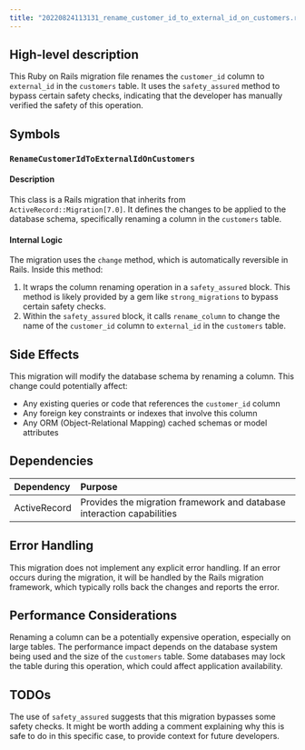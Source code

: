 ```yaml
---
title: "20220824113131_rename_customer_id_to_external_id_on_customers.rb"
---
```


## High-level description
This Ruby on Rails migration file renames the `customer_id` column to `external_id` in the `customers` table. It uses the `safety_assured` method to bypass certain safety checks, indicating that the developer has manually verified the safety of this operation.

## Symbols

### `RenameCustomerIdToExternalIdOnCustomers`
#### Description
This class is a Rails migration that inherits from `ActiveRecord::Migration[7.0]`. It defines the changes to be applied to the database schema, specifically renaming a column in the `customers` table.

#### Internal Logic
The migration uses the `change` method, which is automatically reversible in Rails. Inside this method:

1. It wraps the column renaming operation in a `safety_assured` block. This method is likely provided by a gem like `strong_migrations` to bypass certain safety checks.
2. Within the `safety_assured` block, it calls `rename_column` to change the name of the `customer_id` column to `external_id` in the `customers` table.

## Side Effects
This migration will modify the database schema by renaming a column. This change could potentially affect:
- Any existing queries or code that references the `customer_id` column
- Any foreign key constraints or indexes that involve this column
- Any ORM (Object-Relational Mapping) cached schemas or model attributes

## Dependencies
| Dependency | Purpose |
|:-----------|:--------|
| ActiveRecord | Provides the migration framework and database interaction capabilities |

## Error Handling
This migration does not implement any explicit error handling. If an error occurs during the migration, it will be handled by the Rails migration framework, which typically rolls back the changes and reports the error.

## Performance Considerations
Renaming a column can be a potentially expensive operation, especially on large tables. The performance impact depends on the database system being used and the size of the `customers` table. Some databases may lock the table during this operation, which could affect application availability.

## TODOs
The use of `safety_assured` suggests that this migration bypasses some safety checks. It might be worth adding a comment explaining why this is safe to do in this specific case, to provide context for future developers.